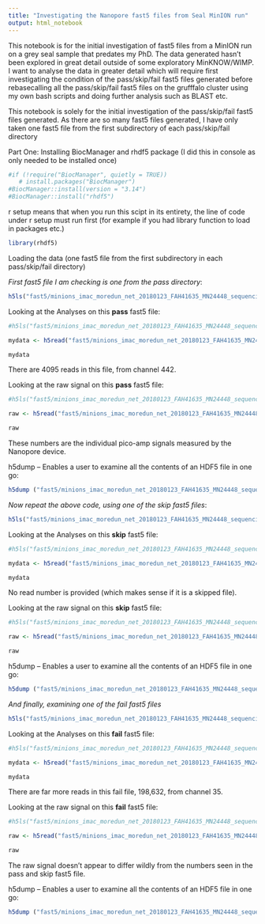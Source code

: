 ```yaml
---
title: "Investigating the Nanopore fast5 files from Seal MinION run"
output: html_notebook
---
```


This notebook is for the initial investigation of fast5 files from a MinION run on a grey seal sample that predates my PhD. The data generated hasn't been explored in great detail outside of some exploratory MinKNOW/WIMP. I want to analyse the data in greater detail which will require first investigating the condition of the pass/skip/fail fast5 files generated before rebasecalling all the pass/skip/fail fast5 files on the grufffalo cluster using my own bash scripts and doing further analysis such as BLAST etc.

This notebook is solely for the initial investigation of the pass/skip/fail fast5 files generated. As there are so many fast5 files generated, I have only taken one fast5 file from the first subdirectory of each pass/skip/fail directory


Part One: Installing BiocManager and rhdf5 package (I did this in console as only needed to be installed once)

```r
#if (!require("BiocManager", quietly = TRUE))
   # install.packages("BiocManager")
#BiocManager::install(version = "3.14")
#BiocManager::install("rhdf5")
```


r setup means that when you run this scipt in its entirety, the line of code under r setup must run first (for example if you had library function to load in packages etc.)

```r
library(rhdf5)
```


Loading the data (one fast5 file from the first subdirectory in each pass/skip/fail directory)

*First fast5 file I am checking is one from the pass directory*:

```r
h5ls("fast5/minions_imac_moredun_net_20180123_FAH41635_MN24448_sequencing_run_Seal_mum_pool_30926_read_4095_ch_442_strand.fast5")
```


Looking at the Analyses on this **pass** fast5 file:

```r
#h5ls("fast5/minions_imac_moredun_net_20180123_FAH41635_MN24448_sequencing_run_Seal_mum_pool_30926_read_4095_ch_442_strand.fast5")

mydata <- h5read("fast5/minions_imac_moredun_net_20180123_FAH41635_MN24448_sequencing_run_Seal_mum_pool_30926_read_4095_ch_442_strand.fast5", "/Analyses")

mydata
```
There are 4095 reads in this file, from channel 442.


Looking at the raw signal on this **pass** fast5 file:

```r
#h5ls("fast5/minions_imac_moredun_net_20180123_FAH41635_MN24448_sequencing_run_Seal_mum_pool_30926_read_4095_ch_442_strand.fast5")

raw <- h5read("fast5/minions_imac_moredun_net_20180123_FAH41635_MN24448_sequencing_run_Seal_mum_pool_30926_read_4095_ch_442_strand.fast5", "/Raw")

raw
```
These numbers are the individual pico-amp signals measured by the Nanopore device.



h5dump -- Enables a user to examine all the contents of an HDF5 file in one go:

```r
h5dump ("fast5/minions_imac_moredun_net_20180123_FAH41635_MN24448_sequencing_run_Seal_mum_pool_30926_read_4095_ch_442_strand.fast5", all = TRUE)
```




*Now repeat the above code, using one of the skip fast5 files*:


```r
h5ls("fast5/minions_imac_moredun_net_20180123_FAH41635_MN24448_sequencing_run_Seal_mum_pool_30926_read_14515_ch_213_strand.fast5")
```


Looking at the Analyses on this **skip** fast5 file:

```r
#h5ls("fast5/minions_imac_moredun_net_20180123_FAH41635_MN24448_sequencing_run_Seal_mum_pool_30926_read_14515_ch_213_strand.fast5")

mydata <- h5read("fast5/minions_imac_moredun_net_20180123_FAH41635_MN24448_sequencing_run_Seal_mum_pool_30926_read_14515_ch_213_strand.fast5", "/Analyses")

mydata
```
No read number is provided (which makes sense if it is a skipped file).

Looking at the raw signal on this **skip** fast5 file:

```r
#h5ls("fast5/minions_imac_moredun_net_20180123_FAH41635_MN24448_sequencing_run_Seal_mum_pool_30926_read_14515_ch_213_strand.fast5")

raw <- h5read("fast5/minions_imac_moredun_net_20180123_FAH41635_MN24448_sequencing_run_Seal_mum_pool_30926_read_14515_ch_213_strand.fast5", "/Raw")

raw
```




h5dump -- Enables a user to examine all the contents of an HDF5 file in one go:

```r
h5dump ("fast5/minions_imac_moredun_net_20180123_FAH41635_MN24448_sequencing_run_Seal_mum_pool_30926_read_14515_ch_213_strand.fast5", all = TRUE)
```

*And finally, examining one of the fail fast5 files*


```r
h5ls("fast5/minions_imac_moredun_net_20180123_FAH41635_MN24448_sequencing_run_Seal_mum_pool_30926_read_198632_ch_35_strand.fast5")
```


Looking at the Analyses on this **fail** fast5 file:

```r
#h5ls("fast5/minions_imac_moredun_net_20180123_FAH41635_MN24448_sequencing_run_Seal_mum_pool_30926_read_198632_ch_35_strand.fast5")

mydata <- h5read("fast5/minions_imac_moredun_net_20180123_FAH41635_MN24448_sequencing_run_Seal_mum_pool_30926_read_198632_ch_35_strand.fast5", "/Analyses")

mydata
```
There are far more reads in this fail file, 198,632, from channel 35.


Looking at the raw signal on this **fail** fast5 file:

```r
#h5ls("fast5/minions_imac_moredun_net_20180123_FAH41635_MN24448_sequencing_run_Seal_mum_pool_30926_read_198632_ch_35_strand.fast5")

raw <- h5read("fast5/minions_imac_moredun_net_20180123_FAH41635_MN24448_sequencing_run_Seal_mum_pool_30926_read_198632_ch_35_strand.fast5", "/Raw")

raw
```

The raw signal doesn't appear to differ wildly from the numbers seen in the pass and skip fast5 file.


h5dump -- Enables a user to examine all the contents of an HDF5 file in one go:

```r
h5dump ("fast5/minions_imac_moredun_net_20180123_FAH41635_MN24448_sequencing_run_Seal_mum_pool_30926_read_198632_ch_35_strand.fast5", all = TRUE)
```
